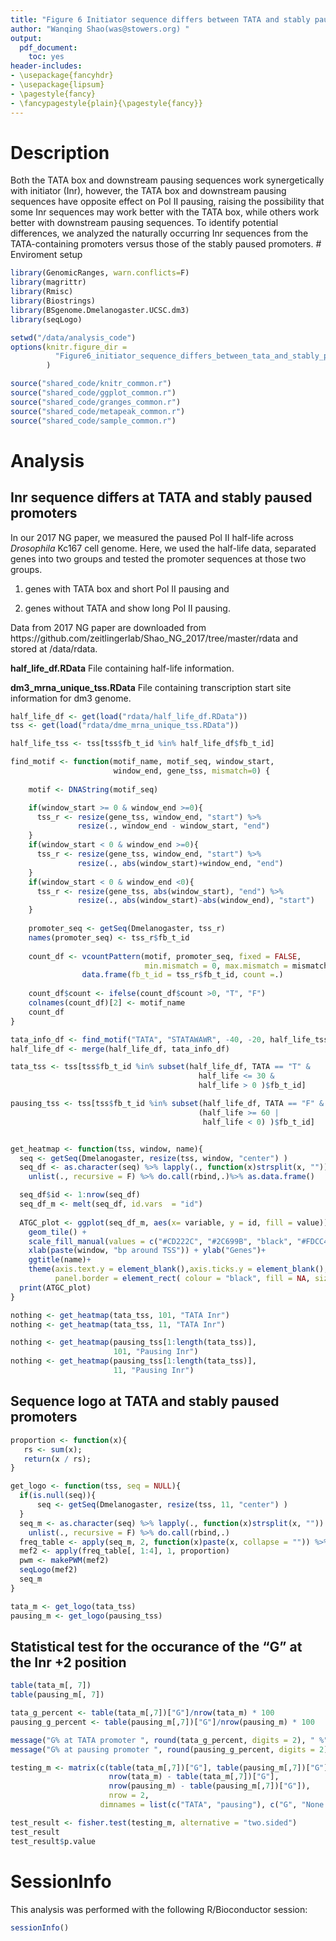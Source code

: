 ```yaml
---
title: "Figure 6 Initiator sequence differs between TATA and stably paused promoters"
author: "Wanqing Shao(was@stowers.org) "
output:
  pdf_document:
    toc: yes
header-includes:
- \usepackage{fancyhdr}
- \usepackage{lipsum}
- \pagestyle{fancy}
- \fancypagestyle{plain}{\pagestyle{fancy}}
---
```


# Description

Both the TATA box and downstream pausing sequences work synergetically with initiator (Inr), however, the TATA box and downstream pausing sequences have opposite effect on Pol II pausing, raising the possibility that some Inr sequences may work better with the TATA box, while others work better with downstream pausing sequences. To identify potential differences, we analyzed the naturally occurring Inr sequences from the TATA-containing promoters versus those of the stably paused promoters.
# Enviroment setup

``` r
library(GenomicRanges, warn.conflicts=F)
library(magrittr)
library(Rmisc)
library(Biostrings)
library(BSgenome.Dmelanogaster.UCSC.dm3)
library(seqLogo)

setwd("/data/analysis_code")
options(knitr.figure_dir = 
          "Figure6_initiator_sequence_differs_between_tata_and_stably_paused_promoters"
        )

source("shared_code/knitr_common.r")
source("shared_code/ggplot_common.r")
source("shared_code/granges_common.r")
source("shared_code/metapeak_common.r")
source("shared_code/sample_common.r")
```

# Analysis

## Inr sequence differs at TATA and stably paused promoters

In our 2017 NG paper, we measured the paused Pol II half-life across *Drosophila* Kc167 cell genome. Here, we used the half-life data, separated genes into two groups and tested the promoter sequences at those two groups.

1) genes with TATA box and short Pol II pausing and 

2) genes without TATA and show long Pol II pausing. 

Data from 2017 NG paper are downloaded from https://github.com/zeitlingerlab/Shao_NG_2017/tree/master/rdata and stored at /data/rdata.

**half_life_df.RData**  File containing half-life information.

**dm3_mrna_unique_tss.RData** File containing transcription start site information for dm3 genome. 


```r
half_life_df <- get(load("rdata/half_life_df.RData"))
tss <- get(load("rdata/dme_mrna_unique_tss.RData"))

half_life_tss <- tss[tss$fb_t_id %in% half_life_df$fb_t_id]

find_motif <- function(motif_name, motif_seq, window_start, 
                       window_end, gene_tss, mismatch=0) {
    
    motif <- DNAString(motif_seq)

    if(window_start >= 0 & window_end >=0){
      tss_r <- resize(gene_tss, window_end, "start") %>%
               resize(., window_end - window_start, "end")
    }
    if(window_start < 0 & window_end >=0){
      tss_r <- resize(gene_tss, window_end, "start") %>%
               resize(., abs(window_start)+window_end, "end")
    }
    if(window_start < 0 & window_end <0){
      tss_r <- resize(gene_tss, abs(window_start), "end") %>%
               resize(., abs(window_start)-abs(window_end), "start")
    }
    
    promoter_seq <- getSeq(Dmelanogaster, tss_r)
    names(promoter_seq) <- tss_r$fb_t_id
    
    count_df <- vcountPattern(motif, promoter_seq, fixed = FALSE, 
                              min.mismatch = 0, max.mismatch = mismatch) %>%
                data.frame(fb_t_id = tss_r$fb_t_id, count =.)
    
    count_df$count <- ifelse(count_df$count >0, "T", "F")
    colnames(count_df)[2] <- motif_name
    count_df
}

tata_info_df <- find_motif("TATA", "STATAWAWR", -40, -20, half_life_tss, 1)
half_life_df <- merge(half_life_df, tata_info_df)

tata_tss <- tss[tss$fb_t_id %in% subset(half_life_df, TATA == "T" & 
                                          half_life <= 30 & 
                                          half_life > 0 )$fb_t_id]

pausing_tss <- tss[tss$fb_t_id %in% subset(half_life_df, TATA == "F" & 
                                          (half_life >= 60 |  
                                           half_life < 0) )$fb_t_id]


get_heatmap <- function(tss, window, name){
  seq <- getSeq(Dmelanogaster, resize(tss, window, "center") )
  seq_df <- as.character(seq) %>% lapply(., function(x)strsplit(x, "")) %>% 
    unlist(., recursive = F) %>% do.call(rbind,.)%>% as.data.frame()

  seq_df$id <- 1:nrow(seq_df)
  seq_df_m <- melt(seq_df, id.vars  = "id")
  
  ATGC_plot <- ggplot(seq_df_m, aes(x= variable, y = id, fill = value)) + 
    geom_tile() +
    scale_fill_manual(values = c("#CD222C", "#2C699B", "black", "#FDCC4E")) +
    xlab(paste(window, "bp around TSS")) + ylab("Genes")+ 
    ggtitle(name)+
    theme(axis.text.y = element_blank(),axis.ticks.y = element_blank(),
          panel.border = element_rect( colour = "black", fill = NA, size=1))
  print(ATGC_plot)
}

nothing <- get_heatmap(tata_tss, 101, "TATA Inr")
nothing <- get_heatmap(tata_tss, 11, "TATA Inr")

nothing <- get_heatmap(pausing_tss[1:length(tata_tss)], 
                       101, "Pausing Inr")
nothing <- get_heatmap(pausing_tss[1:length(tata_tss)], 
                       11, "Pausing Inr")
```

## Sequence logo at TATA and stably paused promoters

```r
proportion <- function(x){
   rs <- sum(x);
   return(x / rs);
}

get_logo <- function(tss, seq = NULL){
  if(is.null(seq)){
      seq <- getSeq(Dmelanogaster, resize(tss, 11, "center") )
  }
  seq_m <- as.character(seq) %>% lapply(., function(x)strsplit(x, "")) %>% 
    unlist(., recursive = F) %>% do.call(rbind,.)
  freq_table <- apply(seq_m, 2, function(x)paste(x, collapse = "")) %>% DNAStringSet() %>% alphabetFrequency()
  mef2 <- apply(freq_table[, 1:4], 1, proportion)
  pwm <- makePWM(mef2)
  seqLogo(mef2)
  seq_m
}

tata_m <- get_logo(tata_tss)
pausing_m <- get_logo(pausing_tss)

```

## Statistical test for the occurance of the "G" at the Inr +2 position

```r
table(tata_m[, 7])
table(pausing_m[, 7])

tata_g_percent <- table(tata_m[,7])["G"]/nrow(tata_m) * 100
pausing_g_percent <- table(pausing_m[,7])["G"]/nrow(pausing_m) * 100

message("G% at TATA promoter ", round(tata_g_percent, digits = 2), " %")
message("G% at pausing promoter ", round(pausing_g_percent, digits = 2), " %")

testing_m <- matrix(c(table(tata_m[,7])["G"], table(pausing_m[,7])["G"], 
                      nrow(tata_m) - table(tata_m[,7])["G"], 
                      nrow(pausing_m) - table(pausing_m[,7])["G"]), 
                      nrow = 2,
                    dimnames = list(c("TATA", "pausing"), c("G", "None G")))

test_result <- fisher.test(testing_m, alternative = "two.sided")
test_result
test_result$p.value
```

# SessionInfo

This analysis was performed with the following R/Bioconductor session:

```r
sessionInfo()
```